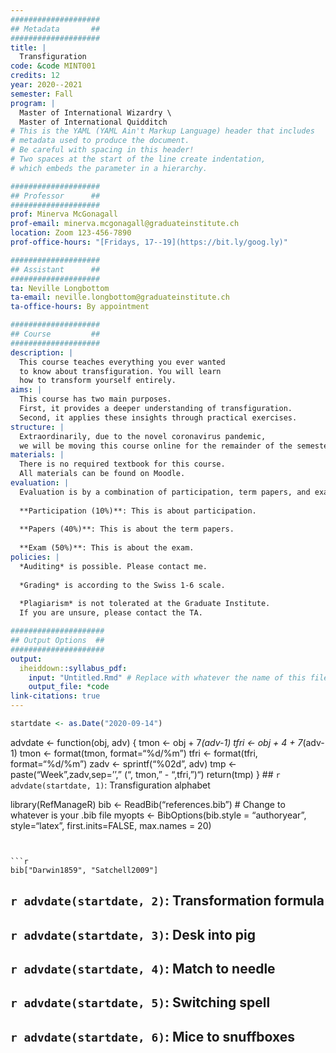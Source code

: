 ```yaml
---
####################
## Metadata       ##
####################
title: |
  Transfiguration
code: &code MINT001
credits: 12
year: 2020--2021
semester: Fall
program: |
  Master of International Wizardry \
  Master of International Quidditch
# This is the YAML (YAML Ain't Markup Language) header that includes 
# metadata used to produce the document. 
# Be careful with spacing in this header!
# Two spaces at the start of the line create indentation,
# which embeds the parameter in a hierarchy.

####################
## Professor      ##
####################
prof: Minerva McGonagall
prof-email: minerva.mcgonagall@graduateinstitute.ch
location: Zoom 123-456-7890
prof-office-hours: "[Fridays, 17--19](https://bit.ly/goog.ly)"

####################
## Assistant      ##
####################
ta: Neville Longbottom
ta-email: neville.longbottom@graduateinstitute.ch
ta-office-hours: By appointment

####################
## Course         ##
####################
description: |
  This course teaches everything you ever wanted
  to know about transfiguration. You will learn
  how to transform yourself entirely.
aims: |
  This course has two main purposes.
  First, it provides a deeper understanding of transfiguration.
  Second, it applies these insights through practical exercises.
structure: |
  Extraordinarily, due to the novel coronavirus pandemic, 
  we will be moving this course online for the remainder of the semester.
materials: |
  There is no required textbook for this course.
  All materials can be found on Moodle.
evaluation: |
  Evaluation is by a combination of participation, term papers, and exam.
  
  **Participation (10%)**: This is about participation.
  
  **Papers (40%)**: This is about the term papers.
  
  **Exam (50%)**: This is about the exam.
policies: |
  *Auditing* is possible. Please contact me.
  
  *Grading* is according to the Swiss 1-6 scale.
  
  *Plagiarism* is not tolerated at the Graduate Institute. 
  If you are unsure, please contact the TA.

#####################
## Output Options  ##
#####################
output:
  iheiddown::syllabus_pdf:
    input: "Untitled.Rmd" # Replace with whatever the name of this file is, e.g. "MINT001.Rmd"
    output_file: *code
link-citations: true
---
```


```r
startdate <- as.Date("2020-09-14")
```

advdate <- function(obj, adv) {
 tmon <- obj + 7*(adv-1)
 tfri <- obj + 4 + 7*(adv-1)
 tmon <- format(tmon, format="%d/%m")
 tfri <- format(tfri, format="%d/%m")
 zadv <- sprintf("%02d", adv)
 tmp <- paste("Week ",zadv,sep=''," (", tmon," - ",tfri, ")")
 return(tmp)
}
##  `r advdate(startdate, 1)`: Transfiguration alphabet

library(RefManageR)
bib <- ReadBib("references.bib") # Change to whatever is your .bib file
myopts <- BibOptions(bib.style = "authoryear", style="latex", first.inits=FALSE, max.names = 20)
```


```r
bib["Darwin1859", "Satchell2009"]
```
##  `r advdate(startdate, 2)`: Transformation formula


##  `r advdate(startdate, 3)`: Desk into pig

##  `r advdate(startdate, 4)`: Match to needle

##  `r advdate(startdate, 5)`: Switching spell

##  `r advdate(startdate, 6)`: Mice to snuffboxes